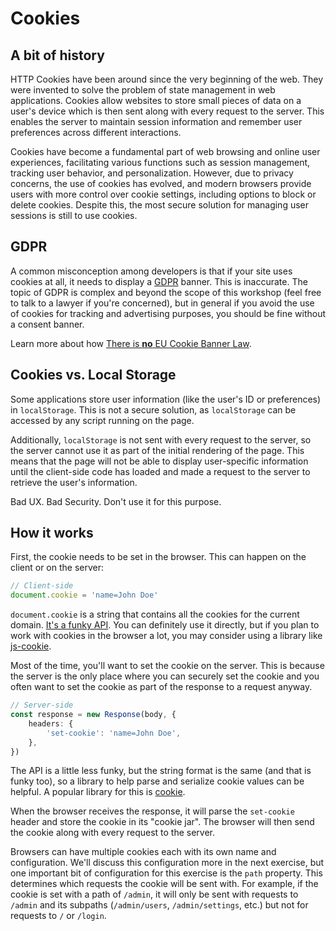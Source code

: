 # Cookies

<EpicVideo url="https://www.epicweb.dev/workshops/authentication-strategies-and-implementation/cookies/intro-to-cookies" />

## A bit of history

HTTP Cookies have been around since the very beginning of the web. They were
invented to solve the problem of state management in web applications. Cookies
allow websites to store small pieces of data on a user's device which is then
sent along with every request to the server. This enables the server to maintain
session information and remember user preferences across different interactions.

Cookies have become a fundamental part of web browsing and online user
experiences, facilitating various functions such as session management, tracking
user behavior, and personalization. However, due to privacy concerns, the use of
cookies has evolved, and modern browsers provide users with more control over
cookie settings, including options to block or delete cookies. Despite this, the
most secure solution for managing user sessions is still to use cookies.

## GDPR

A common misconception among developers is that if your site uses
cookies at all, it needs to display a [GDPR](https://gdpr.eu/what-is-gdpr/)
banner. This is inaccurate. The topic of GDPR is complex and beyond the scope of
this workshop (feel free to talk to a lawyer if you're concerned), but in
general if you avoid the use of cookies for tracking and advertising purposes,
you should be fine without a consent banner.

Learn more about how
[There is **no** EU Cookie Banner Law](https://www.bitecode.dev/p/there-is-no-eu-cookie-banner-law).

## Cookies vs. Local Storage

Some applications store user information (like the user's ID or preferences) in
`localStorage`. This is not a secure solution, as `localStorage` can be accessed
by any script running on the page.

Additionally, `localStorage` is not sent with every request to the server, so
the server cannot use it as part of the initial rendering of the page. This
means that the page will not be able to display user-specific information until
the client-side code has loaded and made a request to the server to retrieve the
user's information.

Bad UX. Bad Security. Don't use it for this purpose.

## How it works

First, the cookie needs to be set in the browser. This can happen on the client
or on the server:

```ts
// Client-side
document.cookie = 'name=John Doe'
```

`document.cookie` is a string that contains all the cookies for the current
domain. [It's a funky API](https://developer.mozilla.org/en-US/docs/web/api/document/cookie).
You can definitely use it directly, but if you plan to work with cookies in the
browser a lot, you may consider using a library like
[js-cookie](https://www.npmjs.com/package/js-cookie).

<callout-info>
	Most of the time, you'll want to set the cookie on the server. This is because
	the server is the only place where you can securely set the cookie and you
	often want to set the cookie as part of the response to a request anyway.
</callout-info>

```ts
// Server-side
const response = new Response(body, {
	headers: {
		'set-cookie': 'name=John Doe',
	},
})
```

The API is a little less funky, but the string format is the same (and that is
funky too), so a library to help parse and serialize cookie values can be
helpful. A popular library for this is
[cookie](https://www.npmjs.com/package/cookie).

When the browser receives the response, it will parse the `set-cookie` header
and store the cookie in its "cookie jar". The browser will then send the cookie
along with every request to the server.

Browsers can have multiple cookies each with its own name and configuration.
We'll discuss this configuration more in the next exercise, but one important
bit of configuration for this exercise is the `path` property. This determines
which requests the cookie will be sent with. For example, if the cookie is set
with a path of `/admin`, it will only be sent with requests to `/admin` and its
subpaths (`/admin/users`, `/admin/settings`, etc.) but not for requests to `/`
or `/login`.

